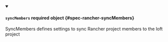 


<details className="config-field" data-expandable="true" open>
<summary>

#### `syncMembers` <span className="config-field-required" data-required="false">required</span> <span className="config-field-type">object</span> <span className="config-field-default"></span> <span className="config-field-enum"></span> {#spec-rancher-syncMembers}

SyncMembers defines settings to sync Rancher project members to the loft project

</summary>

<PartialSyncMembersreference />


</details>
